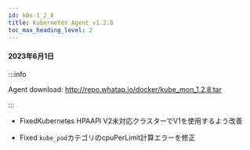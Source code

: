 ```yaml
---
id: k8s-1_2_8
title: Kubernetes Agent v1.2.8
toc_max_heading_level: 2
---
```


#### 2023年6月1日

:::info

Agent download: http://repo.whatap.io/docker/kube_mon_1.2.8.tar

:::

-   <Status>Fixed</Status>Kubernetes HPAAPI V2未対応クラスターでV1を使用するよう改善

-   <Status>Fixed</Status> <code>kube_pod</code>カテゴリのcpuPerLimit計算エラーを修正
